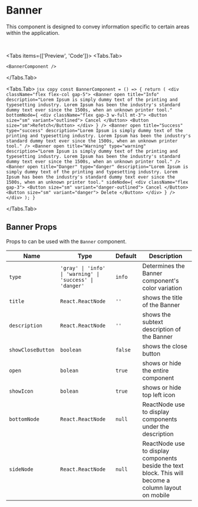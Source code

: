 # Banner


This component is designed to convey information specific to certain areas
within the application.

<br />

<Tabs items={['Preview', 'Code']}>
  <Tabs.Tab>

    <BannerComponent />

  </Tabs.Tab>

  <Tabs.Tab>
    ```jsx copy
     const BannerComponent = () => {
  return (
    <div className="flex flex-col gap-5">
      <Banner
        open
        title="Info"
        description="Lorem Ipsum is simply dummy text of the printing and typesetting industry. Lorem Ipsum has been the industry's standard dummy text ever since the 1500s, when an unknown printer tool."
        bottomNode={
          <div className="flex gap-3 w-full mt-3">
            <Button size="sm" variant="outlined">
              Cancel
            </Button>
            <Button size="sm">Refetch</Button>
          </div>
        }
      />
      <Banner
        open
        title="Success"
        type="success"
        description="Lorem Ipsum is simply dummy text of the printing and typesetting industry. Lorem Ipsum has been the industry's standard dummy text ever since the 1500s, when an unknown printer tool."
      />
      <Banner
        open
        title="Warning"
        type="warning"
        description="Lorem Ipsum is simply dummy text of the printing and typesetting industry. Lorem Ipsum has been the industry's standard dummy text ever since the 1500s, when an unknown printer tool."
      />
      <Banner
        open
        title="Danger"
        type="danger"
        description="Lorem Ipsum is simply dummy text of the printing and typesetting industry. Lorem Ipsum has been the industry's standard dummy text ever since the 1500s, when an unknown printer tool."
        sideNode={
          <div className="flex gap-3">
            <Button size="sm" variant="danger-outlined">
              Cancel
            </Button>
            <Button size="sm" variant="danger">
              Delete
            </Button>
          </div>
        }
      />
    </div>
  );
}
    ```

  </Tabs.Tab>

</Tabs>

## Banner Props

Props to can be used with the `Banner` component.

| **Name**          | **Type**                                                 | **Default** | **Description**                                                                                       |
| ----------------- | -------------------------------------------------------- | ----------- | ----------------------------------------------------------------------------------------------------- |
| `type`            | `'gray' \| 'info' \| 'warning' \| 'success' \| 'danger'` | `info`      | Determines the Banner component's color variation                                                     |
| `title`           | `React.ReactNode`                                        | `''`        | shows the title of the Banner                                                                         |
| `description`     | `React.ReactNode`                                        | `''`        | shows the subtext description of the Banner                                                           |
| `showCloseButton` | `boolean`                                                | `false`     | shows the close button                                                                                |
| `open`            | `bolean`                                                 | `true`      | shows or hide the entire component                                                                    |
| `showIcon`        | `bolean`                                                 | `true`      | shows or hide top left icon                                                                           |
| `bottomNode`      | `React.ReactNode`                                        | `null`      | ReactNode use to display components under the description                                             |
| `sideNode`        | `React.ReactNode`                                        | `null`      | ReactNode use to display components beside the text block. This will become a column layout on mobile |
